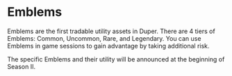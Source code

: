 # Emblems

Emblems are the first tradable utility assets in Duper. There are 4 tiers of Emblems: Common, Uncommon, Rare, and Legendary. You can use Emblems in game sessions to gain advantage by taking additional risk.

The specific Emblems and their utility will be announced at the beginning of Season II.

